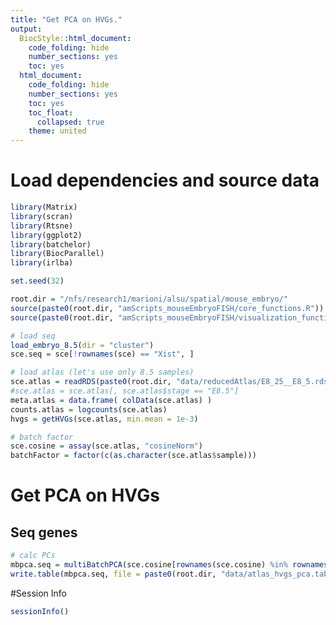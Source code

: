 ```yaml
---
title: "Get PCA on HVGs."
output:
  BiocStyle::html_document:
    code_folding: hide
    number_sections: yes
    toc: yes  
  html_document:
    code_folding: hide
    number_sections: yes
    toc: yes
    toc_float:
      collapsed: true
    theme: united
---
```



# Load dependencies and source data

```r

library(Matrix)
library(scran)
library(Rtsne)
library(ggplot2)
library(batchelor)
library(BiocParallel)
library(irlba)

set.seed(32)

root.dir = "/nfs/research1/marioni/alsu/spatial/mouse_embryo/"
source(paste0(root.dir, "amScripts_mouseEmbryoFISH/core_functions.R"))
source(paste0(root.dir, "amScripts_mouseEmbryoFISH/visualization_functions.R"))

# load seq 
load_embryo_8.5(dir = "cluster")
sce.seq = sce[!rownames(sce) == "Xist", ]

# load atlas (let's use only 8.5 samples)
sce.atlas = readRDS(paste0(root.dir, "data/reducedAtlas/E8_25__E8_5.rds"))
#sce.atlas = sce.atlas[, sce.atlas$stage == "E8.5"]
meta.atlas = data.frame( colData(sce.atlas) )
counts.atlas = logcounts(sce.atlas)
hvgs = getHVGs(sce.atlas, min.mean = 1e-3)

# batch factor
sce.cosine = assay(sce.atlas, "cosineNorm")
batchFactor = factor(c(as.character(sce.atlas$sample)))


```


# Get PCA on HVGs

## Seq genes

```r


# calc PCs
mbpca.seq = multiBatchPCA(sce.cosine[rownames(sce.cosine) %in% rownames(sce.seq),], batch = batchFactor, d = 50)
write.table(mbpca.seq, file = paste0(root.dir, "data/atlas_hvgs_pca.tab"), row.names = F, col.names = T, sep = "\t")


```



#Session Info

```r
sessionInfo()
```
